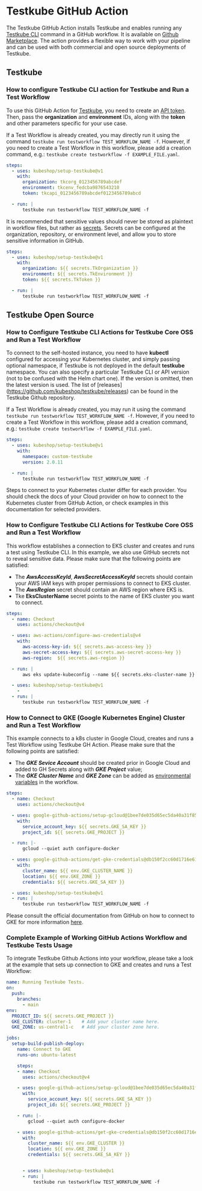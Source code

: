 # Testkube GitHub Action

The Testkube GitHub Action installs Testkube and enables running any [Testkube CLI](https://docs.testkube.io/cli/testkube) command in a GitHub workflow.
It is available on [Github Marketplace](https://github.com/marketplace/actions/testkube-action).
The action provides a flexible way to work with your pipeline and can be used with both commercial and open source deployments of Testkube.

## Testkube

### How to configure Testkube CLI action for Testkube and Run a Test Workflow

To use this GitHub Action for [Testkube](https://app.testkube.io/), you need to create an [API token](https://docs.testkube.io/testkube-pro/articles/organization-management/#api-tokens).
Then, pass the **organization** and **environment** IDs, along with the **token** and other parameters specific for your use case.

If a Test Workflow is already created, you may directly run it using the command `testkube run testworkflow TEST_WORKFLOW_NAME -f`.
However, if you need to create a Test Workflow in this workflow, please add a creation command,
e.g.: `testkube create testworkflow -f EXAMPLE_FILE.yaml`.

```yaml
steps:
  - uses: kubeshop/setup-testkube@v1
    with:
      organization: tkcorg_0123456789abcdef
      environment: tkcenv_fedcba9876543210
      token: tkcapi_0123456789abcdef0123456789abcd

  - run: |
      testkube run testworkflow TEST_WORKFLOW_NAME -f
```

It is recommended that sensitive values should never be stored as plaintext in workflow files, but rather
as [secrets](https://docs.github.com/en/actions/security-guides/using-secrets-in-github-actions).
Secrets can be configured at the organization, repository, or environment level, and allow you to store sensitive information in GitHub.

```yaml
steps:
  - uses: kubeshop/setup-testkube@v1
    with:
      organization: ${{ secrets.TkOrganization }}
      environment: ${{ secrets.TkEnvironment }}
      token: ${{ secrets.TkToken }}

  - run: |
      testkube run testworkflow TEST_WORKFLOW_NAME -f
```

## Testkube Open Source

### How to Configure Testkube CLI Actions for Testkube Core OSS and Run a Test Workflow

To connect to the self-hosted instance, you need to have **kubectl** configured for accessing your Kubernetes cluster, and simply passing optional namespace,
if Testkube is not deployed in the default **testkube** namespace.
You can also specify a particular Testkube CLI or API version (not to be confused with the Helm chart one). If the version is omitted, then the latest version is used.
The list of [releases] (https://github.com/kubeshop/testkube/releases) can be found in the Testkube Github repository.

If a Test Workflow is already created, you may run it using the command `testkube run testworkflow TEST_WORKFLOW_NAME -f`.
However, if you need to create a Test Workflow in this workflow, please add a creation command, e.g.: `testkube create testworkflow -f EXAMPLE_FILE.yaml`.

```yaml
steps:
  - uses: kubeshop/setup-testkube@v1
    with:
      namespace: custom-testkube
      version: 2.0.11

  - run: |
      testkube run testworkflow TEST_WORKFLOW_NAME -f
```

Steps to connect to your Kubernetes cluster differ for each provider. You should check the docs of your Cloud provider on
how to connect to the Kubernetes cluster from GitHub Action, or check examples in this documentation for selected providers.

### How to Configure Testkube CLI Actions for Testkube Core OSS and Run a Test Workflow

This workflow establishes a connection to EKS cluster and creates and runs a test using Testkube CLI. In this example, we also use GitHub secrets
not to reveal sensitive data. Please make sure that the following points are satisfied:

- The **_AwsAccessKeyId_**, **_AwsSecretAccessKeyId_** secrets should contain your AWS IAM keys with proper permissions to connect to EKS cluster.
- The **_AwsRegion_** secret should contain an AWS region where EKS is.
- Tke **EksClusterName** secret points to the name of EKS cluster you want to connect.

```yaml
steps:
  - name: Checkout
    uses: actions/checkout@v4

  - uses: aws-actions/configure-aws-credentials@v4
    with:
      aws-access-key-id: ${{ secrets.aws-access-key }}
      aws-secret-access-key: ${{ secrets.aws-secret-access-key }}
      aws-region:  ${{ secrets.aws-region }}

  - run: |
      aws eks update-kubeconfig --name ${{ secrets.eks-cluster-name }} --region ${{ secrets.aws-region }}

  - uses: kubeshop/setup-testkube@v1
    -
  - run: |
      testkube run testworkflow TEST_WORKFLOW_NAME -f
```

### How to Connect to GKE (Google Kubernetes Engine) Cluster and Run a Test Workflow

This example connects to a k8s cluster in Google Cloud, creates and runs a Test Workflow using Testkube GH Action. Please make sure that the following points
are satisfied:

- The **_GKE Sevice Account_** should be created prior in Google Cloud and added to GH Secrets along with **_GKE Project_** value;
- The **_GKE Cluster Name_** and **_GKE Zone_** can be added as [environmental variables](https://docs.github.com/en/actions/learn-github-actions/variables) in
  the workflow.

```yaml
steps:
  - name: Checkout
    uses: actions/checkout@v4

  - uses: google-github-actions/setup-gcloud@1bee7de035d65ec5da40a31f8589e240eba8fde5
    with:
      service_account_key: ${{ secrets.GKE_SA_KEY }}
      project_id: ${{ secrets.GKE_PROJECT }}

  - run: |-
      gcloud --quiet auth configure-docker

  - uses: google-github-actions/get-gke-credentials@db150f2cc60d1716e61922b832eae71d2a45938f
    with:
      cluster_name: ${{ env.GKE_CLUSTER_NAME }}
      location: ${{ env.GKE_ZONE }}
      credentials: ${{ secrets.GKE_SA_KEY }}

  - uses: kubeshop/setup-testkube@v1
  - run: |
      testkube run testworkflow TEST_WORKFLOW_NAME -f
```

Please consult the official documentation from GitHub on how to connect to GKE for more information
[here](https://docs.github.com/en/actions/deployment/deploying-to-google-kubernetes-engine).

### Complete Example of Working GitHub Actions Workflow and Testkube Tests Usage

To integrate Testkube Github Actions into your workflow, please take a look at the example that sets up connection to GKE
and creates and runs a Test Workflow:

```yaml
name: Running Testkube Tests.
on:
  push:
    branches:
      - main
env:
  PROJECT_ID: ${{ secrets.GKE_PROJECT }}
  GKE_CLUSTER: cluster-1    # Add your cluster name here.
  GKE_ZONE: us-central1-c   # Add your cluster zone here.

jobs:
  setup-build-publish-deploy:
    name: Connect to GKE
    runs-on: ubuntu-latest

    steps:
    - name: Checkout
      uses: actions/checkout@v4

    - uses: google-github-actions/setup-gcloud@1bee7de035d65ec5da40a31f8589e240eba8fde5
      with:
        service_account_key: ${{ secrets.GKE_SA_KEY }}
        project_id: ${{ secrets.GKE_PROJECT }}

    - run: |-
        gcloud --quiet auth configure-docker

    - uses: google-github-actions/get-gke-credentials@db150f2cc60d1716e61922b832eae71d2a45938f
      with:
        cluster_name: ${{ env.GKE_CLUSTER }}
        location: ${{ env.GKE_ZONE }}
        credentials: ${{ secrets.GKE_SA_KEY }}


      - uses: kubeshop/setup-testkube@v1
      - run: |
          testkube run testworkflow TEST_WORKFLOW_NAME -f
```

